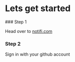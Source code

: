 # Lets get started


<Steps>
### Step 1

Head over to [notifi.com](https://www.notifi.com)

### Step 2

Sign in with your github account

</Steps>
